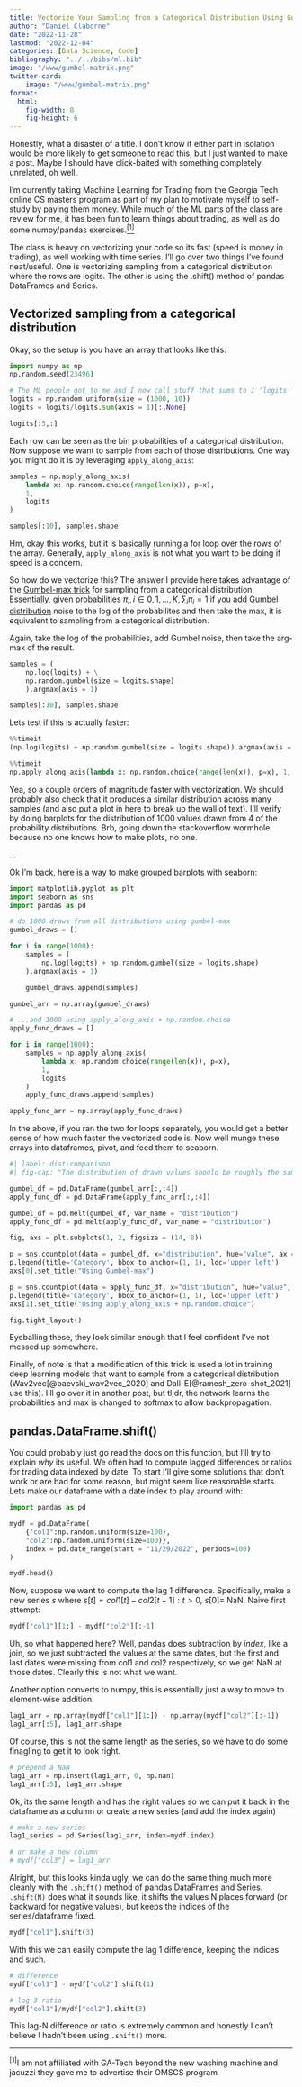 ```yaml
---
title: Vectorize Your Sampling from a Categorical Distribution Using Gumbel-max!  Use pandas.DataFrame.shift() more!
author: "Daniel Claborne"
date: "2022-11-28"
lastmod: "2022-12-04"
categories: [Data Science, Code]
bibliography: "../../bibs/ml.bib"
image: "/www/gumbel-matrix.png"
twitter-card:
    image: "/www/gumbel-matrix.png"
format: 
  html:
    fig-width: 8
    fig-height: 6
---
```


Honestly, what a disaster of a title.  I don't know if either part in isolation would be more likely to get someone to read this, but I just wanted to make a post.  Maybe I should have click-baited with something completely unrelated, oh well.

I'm currently taking Machine Learning for Trading from the Georgia Tech online CS masters program as part of my plan to motivate myself to self-study by paying them money.  While much of the ML parts of the class are review for me, it has been fun to learn things about trading, as well as do some numpy/pandas exercises.[$^{[1]}$](#ref1)  

The class is heavy on vectorizing your code so its fast (speed is money in trading), as well working with time series.  I'll go over two things I've found neat/useful.  One is vectorizing sampling from a categorical distribution where the rows are logits.  The other is using the .shift() method of pandas DataFrames and Series.

## Vectorized sampling from a categorical distribution

Okay, so the setup is you have an array that looks like this:

```python
import numpy as np
np.random.seed(23496)

# The ML people got to me and I now call stuff that sums to 1 'logits'
logits = np.random.uniform(size = (1000, 10))
logits = logits/logits.sum(axis = 1)[:,None]

logits[:5,:]
```

Each row can be seen as the bin probabilities of a categorical distribution.  Now suppose we want to sample from each of those distributions.  One way you might do it is by leveraging `apply_along_axis`:

```python
samples = np.apply_along_axis(
    lambda x: np.random.choice(range(len(x)), p=x), 
    1, 
    logits
)

samples[:10], samples.shape
```

Hm, okay this works, but it is basically running a for loop over the rows of the array.  Generally, `apply_along_axis` is not what you want to be doing if speed is a concern.

So how do we vectorize this?  The answer I provide here takes advantage of the [Gumbel-max trick](https://en.wikipedia.org/wiki/Gumbel_distribution#Gumbel_reparametrization_tricks) for sampling from a categorical distribution.  Essentially, given probabilities $\pi_i, i \in {0,1,...,K}, \sum_i \pi_i = 1$ if you add [Gumbel distribution](https://en.wikipedia.org/wiki/Gumbel_distribution) noise to the log of the probabilites and then take the max, it is equivalent to sampling from a categorical distribution.

Again, take the log of the probabilities, add Gumbel noise, then take the arg-max of the result.

```python
samples = (
    np.log(logits) + \
    np.random.gumbel(size = logits.shape)
    ).argmax(axis = 1)  

samples[:10], samples.shape
```

Lets test if this is actually faster:

```python
%%timeit
(np.log(logits) + np.random.gumbel(size = logits.shape)).argmax(axis = 1)  
```

```python
%%timeit
np.apply_along_axis(lambda x: np.random.choice(range(len(x)), p=x), 1, logits)  
```

Yea, so a couple orders of magnitude faster with vectorization.  We should probably also check that it produces a similar distribution across many samples (and also put a plot in here to break up the wall of text).  I'll verify by doing barplots for the distribution of 1000 values drawn from 4 of the probability distributions.  Brb, going down the stackoverflow wormhole because no one knows how to make plots, no one.

...

Ok I'm back, here is a way to make grouped barplots with seaborn:


```python
import matplotlib.pyplot as plt
import seaborn as sns
import pandas as pd

# do 1000 draws from all distributions using gumbel-max
gumbel_draws = []

for i in range(1000):
    samples = (
        np.log(logits) + np.random.gumbel(size = logits.shape)
    ).argmax(axis = 1) 

    gumbel_draws.append(samples) 

gumbel_arr = np.array(gumbel_draws)

# ...and 1000 using apply_along_axis + np.random.choice
apply_func_draws = []

for i in range(1000):
    samples = np.apply_along_axis(
        lambda x: np.random.choice(range(len(x)), p=x), 
        1, 
        logits
    )
    apply_func_draws.append(samples)

apply_func_arr = np.array(apply_func_draws)
```

In the above, if you ran the two for loops separately, you would get a better sense of how much faster the vectorized code is.  Now well munge these arrays into dataframes, pivot, and feed them to seaborn.

```python
#| label: dist-comparison
#| fig-cap: "The distribution of drawn values should be roughly the same."

gumbel_df = pd.DataFrame(gumbel_arr[:,:4])
apply_func_df = pd.DataFrame(apply_func_arr[:,:4])

gumbel_df = pd.melt(gumbel_df, var_name = "distribution")
apply_func_df = pd.melt(apply_func_df, var_name = "distribution")

fig, axs = plt.subplots(1, 2, figsize = (14, 8))

p = sns.countplot(data = gumbel_df, x="distribution", hue="value", ax = axs[0])
p.legend(title='Category', bbox_to_anchor=(1, 1), loc='upper left')
axs[0].set_title("Using Gumbel-max")

p = sns.countplot(data = apply_func_df, x="distribution", hue="value", ax = axs[1])
p.legend(title='Category', bbox_to_anchor=(1, 1), loc='upper left')
axs[1].set_title("Using apply_along_axis + np.random.choice")

fig.tight_layout()
```

Eyeballing these, they look similar enough that I feel confident I've not messed up somewhere.

Finally, of note is that a modification of this trick is used a lot in training deep learning models that want to sample from a categorical distribution (Wav2vec[@baevski_wav2vec_2020] and Dall-E[@ramesh_zero-shot_2021] use this).  I'll go over it in another post, but tl;dr, the network learns the probabilities and max is changed to softmax to allow backpropagation.

## pandas.DataFrame.shift()

You could probably just go read the docs on this function, but I'll try to explain *why* its useful.  We often had to compute lagged differences or ratios for trading data indexed by date.  To start I'll give some solutions that don't work or are bad for some reason, but might seem like reasonable starts.  Lets make our dataframe with a date index to play around with:

```python
import pandas as pd

mydf = pd.DataFrame(
    {"col1":np.random.uniform(size=100), 
    "col2":np.random.uniform(size=100)}, 
    index = pd.date_range(start = "11/29/2022", periods=100)
)

mydf.head()
```

Now, suppose we want to compute the lag 1 difference.  Specifically, make a new series $s$ where $s[t] = col1[t] - col2[t-1]: t > 0$, $s[0] =$ NaN. Naive first attempt:

```python
mydf["col1"][1:] - mydf["col2"][:-1]
```

Uh, so what happened here?  Well, pandas does subtraction by *index*, like a join, so we just subtracted the values at the same dates, but the first and last dates were missing from col1 and col2 respectively, so we get NaN at those dates.  Clearly this is not what we want.

Another option converts to numpy, this is essentially just a way to move to element-wise addition:

```python
lag1_arr = np.array(mydf["col1"][1:]) - np.array(mydf["col2"][:-1])
lag1_arr[:5], lag1_arr.shape
```

Of course, this is not the same length as the series, so we have to do some finagling to get it to look right.

```python
# prepend a NaN
lag1_arr = np.insert(lag1_arr, 0, np.nan)
lag1_arr[:5], lag1_arr.shape
```

Ok, its the same length and has the right values so we can put it back in the dataframe as a column or create a new series (and add the index again)

```python
# make a new series
lag1_series = pd.Series(lag1_arr, index=mydf.index)

# or make a new column
# mydf["col3"] = lag1_arr
```

Alright, but this looks kinda ugly, we can do the same thing much more cleanly with the `.shift()` method of pandas DataFrames and Series.  `.shift(N)` does what it sounds like, it shifts the values N places forward (or backward for negative values), but keeps the indices of the series/dataframe fixed. 

```python
mydf["col1"].shift(3)
```

With this we can easily compute the lag 1 difference, keeping the indices and such.

```python
# difference
mydf["col1"] - mydf["col2"].shift(1)

# lag 3 ratio
mydf["col1"]/mydf["col2"].shift(3)
```

This lag-N difference or ratio is extremely common and honestly I can't believe I hadn't been using `.shift()` more.

****

$^{[1]}$I am not affiliated with GA-Tech beyond the new washing machine and jacuzzi they gave me to advertise their OMSCS program<a name="ref1"></a>